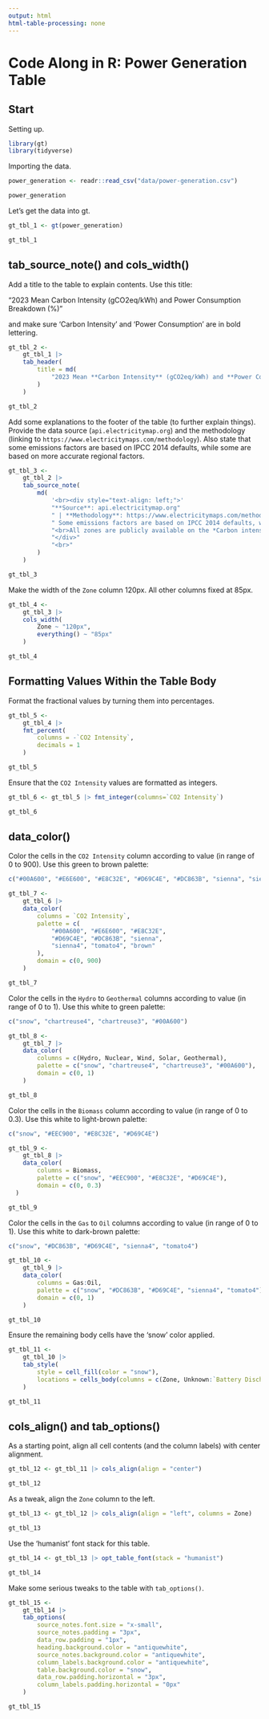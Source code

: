 ```yaml
---
output: html
html-table-processing: none
---
```


# Code Along in R: Power Generation Table

## Start

Setting up.

```r
library(gt)
library(tidyverse)
```

Importing the data.

```r
power_generation <- readr::read_csv("data/power-generation.csv")

power_generation
```

Let's get the data into gt.

```r
gt_tbl_1 <- gt(power_generation)

gt_tbl_1
```

## tab_source_note() and cols_width()

Add a title to the table to explain contents. Use this title:

"2023 Mean Carbon Intensity (gCO2eq/kWh) and Power Consumption Breakdown (%)"

and make sure 'Carbon Intensity' and 'Power Consumption' are in bold lettering.

```r
gt_tbl_2 <- 
    gt_tbl_1 |>
    tab_header(
        title = md(
            "2023 Mean **Carbon Intensity** (gCO2eq/kWh) and **Power Consumption** Breakdown (%)"
        )
    )

gt_tbl_2
```

Add some explanations to the footer of the table (to further explain things).
Provide the data source (`api.electricitymap.org`) and the methodology (linking 
to `https://www.electricitymaps.com/methodology`). Also state that some
emissions factors are based on IPCC 2014 defaults, while some are based on
more accurate regional factors.

```r
gt_tbl_3 <- 
    gt_tbl_2 |>
    tab_source_note(
        md(
            '<br><div style="text-align: left;">'
            "**Source**: api.electricitymap.org" 
            " | **Methodology**: https://www.electricitymaps.com/methodology." 
            " Some emissions factors are based on IPCC 2014 defaults, while some are based on more accurate regional factors."
            "<br>All zones are publicly available on the *Carbon intensity and emission factors* tab via Google docs link<br>"
            "</div>"
            "<br>"
        )
    )

gt_tbl_3
```

Make the width of the `Zone` column 120px. All other columns fixed at 85px.

```r
gt_tbl_4 <- 
    gt_tbl_3 |>
    cols_width(
        Zone ~ "120px",
        everything() ~ "85px"
    ) 

gt_tbl_4
```

## Formatting Values Within the Table Body

Format the fractional values by turning them into percentages.

```r
gt_tbl_5 <-
    gt_tbl_4 |>
    fmt_percent(
        columns = -`CO2 Intensity`,
        decimals = 1
    )

gt_tbl_5
```

Ensure that the `CO2 Intensity` values are formatted as integers.

```r
gt_tbl_6 <- gt_tbl_5 |> fmt_integer(columns=`CO2 Intensity`)

gt_tbl_6
```

## data_color()

Color the cells in the `CO2 Intensity` column according to value (in range of 0 to 900). Use this green to brown palette:

```r
c("#00A600", "#E6E600", "#E8C32E", "#D69C4E", "#DC863B", "sienna", "sienna4", "tomato4", "brown")
```

```r
gt_tbl_7 <-
    gt_tbl_6 |>
    data_color(
        columns = `CO2 Intensity`,
        palette = c(
            "#00A600", "#E6E600", "#E8C32E",
            "#D69C4E", "#DC863B", "sienna",
            "sienna4", "tomato4", "brown"
        ),
        domain = c(0, 900)
    )

gt_tbl_7
```

Color the cells in the `Hydro` to `Geothermal` columns according to value (in range of 0 to 1). Use this white to green palette:

```r
c("snow", "chartreuse4", "chartreuse3", "#00A600")
```

```r
gt_tbl_8 <-
    gt_tbl_7 |>
    data_color(
        columns = c(Hydro, Nuclear, Wind, Solar, Geothermal),
        palette = c("snow", "chartreuse4", "chartreuse3", "#00A600"),
        domain = c(0, 1)
    )

gt_tbl_8
```

Color the cells in the `Biomass` column according to value (in range of 0 to 0.3). Use this white to light-brown palette:

```r
c("snow", "#EEC900", "#E8C32E", "#D69C4E")
```

```r
gt_tbl_9 <-
    gt_tbl_8 |>
    data_color(
        columns = Biomass,
        palette = c("snow", "#EEC900", "#E8C32E", "#D69C4E"),
        domain = c(0, 0.3)
  )

gt_tbl_9
```

Color the cells in the `Gas` to `Oil` columns according to value (in range of 0 to 1). Use this white to dark-brown palette:

```r
c("snow", "#DC863B", "#D69C4E", "sienna4", "tomato4")
```

```r
gt_tbl_10 <-
    gt_tbl_9 |>
    data_color(
        columns = Gas:Oil,
        palette = c("snow", "#DC863B", "#D69C4E", "sienna4", "tomato4"),
        domain = c(0, 1)
    )

gt_tbl_10
```

Ensure the remaining body cells have the 'snow' color applied.

```r
gt_tbl_11 <-
    gt_tbl_10 |>
    tab_style(
        style = cell_fill(color = "snow"),
        locations = cells_body(columns = c(Zone, Unknown:`Battery Discharge`))
    )

gt_tbl_11
```

## cols_align() and tab_options()

As a starting point, align all cell contents (and the column labels) with center alignment.

```r
gt_tbl_12 <- gt_tbl_11 |> cols_align(align = "center")

gt_tbl_12
```

As a tweak, align the `Zone` column to the left.

```r
gt_tbl_13 <- gt_tbl_12 |> cols_align(align = "left", columns = Zone)

gt_tbl_13
```

Use the 'humanist' font stack for this table.

```r
gt_tbl_14 <- gt_tbl_13 |> opt_table_font(stack = "humanist")

gt_tbl_14
```

Make some serious tweaks to the table with `tab_options()`.

```r
gt_tbl_15 <-
    gt_tbl_14 |>
    tab_options(
        source_notes.font.size = "x-small",
        source_notes.padding = "3px",
        data_row.padding = "1px",
        heading.background.color = "antiquewhite",
        source_notes.background.color = "antiquewhite",
        column_labels.background.color = "antiquewhite",
        table.background.color = "snow",
        data_row.padding.horizontal = "3px",
        column_labels.padding.horizontal = "0px"
    )

gt_tbl_15
```

